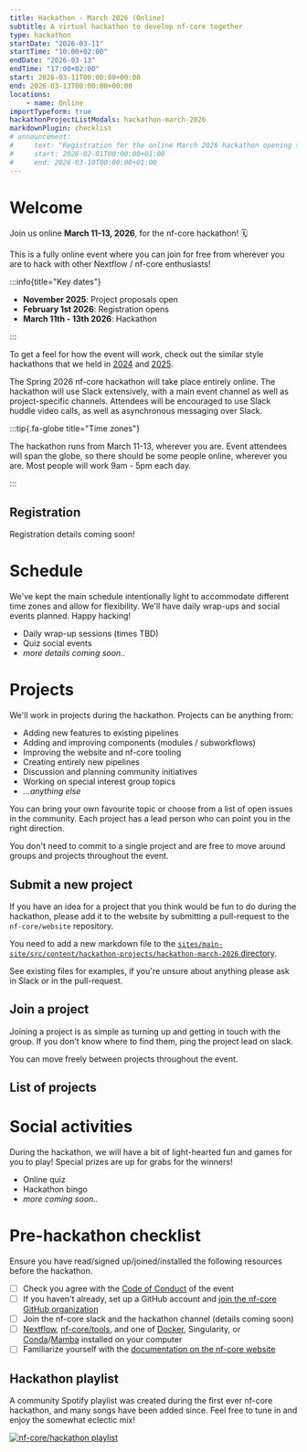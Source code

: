 ```yaml
---
title: Hackathon - March 2026 (Online)
subtitle: A virtual hackathon to develop nf-core together
type: hackathon
startDate: "2026-03-11"
startTime: "10:00+02:00"
endDate: "2026-03-13"
endTime: "17:00+02:00"
start: 2026-03-11T00:00:00+00:00
end: 2026-03-13T00:00:00+00:00
locations:
    - name: Online
importTypeform: true
hackathonProjectListModals: hackathon-march-2026
markdownPlugin: checklist
# announcement:
#     text: "Registration for the online March 2026 hackathon opening soon!"
#     start: 2026-02-01T00:00:00+01:00
#     end: 2026-03-10T00:00:00+01:00
---
```



# Welcome

Join us online **March 11-13, 2026**, for the nf-core hackathon! 🗓️

This is a fully online event where you can join for free from wherever you are
to hack with other Nextflow / nf-core enthusiasts!

:::info{title="Key dates"}

- **November 2025**: Project proposals open
- **February 1st 2026**: Registration opens
- **March 11th - 13th 2026**: Hackathon

:::

To get a feel for how the event will work, check out the similar style hackathons
that we held in [2024](/events/2024/hackathon-march-2024) and [2025](/events/2025/hackathon-march-2025).

The Spring 2026 nf-core hackathon will take place entirely online.
The hackathon will use Slack extensively, with a main event channel as well as project-specific channels.
Attendees will be encouraged to use Slack huddle video calls, as well as asynchronous messaging over Slack.

:::tip{.fa-globe title="Time zones"}

The hackathon runs from March 11-13, wherever you are.
Event attendees will span the globe, so there should be some people online, wherever you are.
Most people will work 9am - 5pm each day.

:::

## Registration

Registration details coming soon!

# Schedule

We've kept the main schedule intentionally light to accommodate different time zones and allow for flexibility.
We'll have daily wrap-ups and social events planned.
Happy hacking!

- Daily wrap-up sessions (times TBD)
- Quiz social events
- _more details coming soon.._

# Projects

We'll work in projects during the hackathon. Projects can be anything from:

- Adding new features to existing pipelines
- Adding and improving components (modules / subworkflows)
- Improving the website and nf-core tooling
- Creating entirely new pipelines
- Discussion and planning community initiatives
- Working on special interest group topics
- _...anything else_

You can bring your own favourite topic or choose from a list of open issues in the community.
Each project has a lead person who can point you in the right direction.

You don't need to commit to a single project and are free to move around groups and projects throughout the event.

## Submit a new project

If you have an idea for a project that you think would be fun to do during the hackathon,
please add it to the website by submitting a pull-request to the `nf-core/website` repository.

You need to add a new markdown file to the
[`sites/main-site/src/content/hackathon-projects/hackathon-march-2026` directory](https://github.com/nf-core/website/tree/main/sites/main-site/src/content/hackathon-projects/hackathon-march-2026).

See existing files for examples, if you're unsure about anything please ask in Slack or in the pull-request.

## Join a project

Joining a project is as simple as turning up and getting in touch with the group.
If you don't know where to find them, ping the project lead on slack.

You can move freely between projects throughout the event.

## List of projects

<HackathonModalProjectList eventPath="hackathon-march-2026" />

# Social activities

During the hackathon, we will have a bit of light-hearted fun and games for you to play!
Special prizes are up for grabs for the winners!

- Online quiz
- Hackathon bingo
- _more coming soon.._

# Pre-hackathon checklist

Ensure you have read/signed up/joined/installed the following resources before the hackathon.

- [ ] Check you agree with the [Code of Conduct](https://nf-co.re/code_of_conduct) of the event
- [ ] If you haven't already, set up a GitHub account and [join the nf-core GitHub organization](https://nf-co.re/join#github)
- [ ] Join the nf-core slack and the hackathon channel (details coming soon)
- [ ] [Nextflow](https://nextflow.io/), [nf-core/tools](https://nf-co.re/tools/#installation), and one of [Docker](https://docs.docker.com/get-docker/), Singularity, or [Conda](https://conda.io/projects/conda/en/latest/user-guide/install/index.html)/[Mamba](https://mamba.readthedocs.io/en/latest/installation.html) installed on your computer
- [ ] Familiarize yourself with the [documentation on the nf-core website](https://nf-co.re/docs)

## Hackathon playlist

A community Spotify playlist was created during the first ever nf-core hackathon, and many songs have been added since.
Feel free to tune in and enjoy the somewhat eclectic mix!

<a href="https://open.spotify.com/playlist/6LyhtB3bllSwNbK9iDNVgH">
    <picture>
        <source
            media="(prefers-color-scheme: dark)"
            srcset="https://raw.githubusercontent.com/nf-core/logos/master/nf-core-logos/nf-core-hackathon-playlist_dark.png"
        ></source>
        <img
            alt="nf-core/hackathon playlist"
            src="https://raw.githubusercontent.com/nf-core/logos/master/nf-core-logos/nf-core-hackathon-playlist_light.png"
        ></img>
    </picture>
</a>

